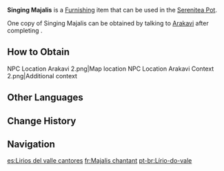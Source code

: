 {{Furnishing Infobox
|id             = 363333
|image          = Item Singing Majalis.png
|category       = Ornaments
|subcategory    = Memento
|quality        = 4
|adeptal_energy = 90
|load           = 169
|reduced_load   = 127
|description    = A marvelous plant entrusted to you by an [[Aranara]] song gatherer in [[Vanarana (Subarea)|Vanarana]].<br>According to [[Arakavi]], this type of flower should have died out in the disaster a long time ago.<br>However, the time of a seed is stagnant. Just like the dormant seeds of Aranara can be awoken under the nourishment of memories, this plant, bathing in the light you have brought to Vanarana and listening to the song from [[Festival Utsava]], bloomed again.
|mention        = Arakavi;Aranara
|blueprint      = 
|source1        = [[Dialogue Reward]] from talking to [[Arakavi]]
|limited        = 1
}}
'''Singing Majalis''' is a [[Furnishing]] item that can be used in the [[Serenitea Pot]].

One copy of Singing Majalis can be obtained by talking to [[Arakavi]] after completing {{Quest|In the End, the Forest Will Remember}}.

==How to Obtain==
<gallery>
NPC Location Arakavi 2.png|Map location
NPC Location Arakavi Context 2.png|Additional context
</gallery>

==Other Languages==
{{Other Languages
|default_hidden = 1
|en      = Singing Majalis
|zhs     = 「歌之铃兰花」
|zhs_rm  = "Gē zhī Línglán-huā"
|zht     = 「歌之鈴蘭花」
|zht_rm  = "Gē zhī Línglán-huā"
|ja      = 「歌のスズラン」
|ja_rm   = "Uta no Suzuran"
|ko      = 「노래의 은방울꽃」
|ko_rm   = "Norae-ui Eunbang'ulkkot"
|es      = Lirios del valle cantores
|fr      = Majalis chantant
|ru      = Поющий маджалис
|th      = "ลิลลี่หุบเขาแห่งบทเพลง"
|th_rm   = 
|vi      = Linh Lan Ca Hát
|de      = „Singendes Maiglöckchen“
|id      = Kembang Berkidung
|pt      = Lírio-do-vale
|tr      = Şarkı Söyleyen İnci Çiçeği
|it      = Mughetto canterino
}}

==Change History==
{{Change History|3.2}}

==Navigation==
{{Furnishing Navbox|interior}}

[[es:Lirios del valle cantores]]
[[fr:Majalis chantant]]
[[pt-br:Lírio-do-vale]]